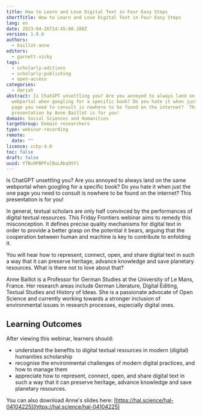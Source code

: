 ```yaml
---
title: How to Learn and Love Digital Text in Four Easy Steps
shortTitle: How to Learn and Love Digital Text in Four Easy Steps
lang: en
date: 2023-04-26T14:45:08.108Z
version: 1.0.0
authors:
  - baillot-anne
editors:
  - garnett-vicky
tags:
  - scholarly-editions
  - scholarly-publishing
  - open-access
categories:
  - dariah
abstract: Is ChatGPT unsettling you? Are you annoyed to always land on the same
  webportal when googling for a specific book? Do you hate it when just the one
  page you need to consult is nowhere to be found on the internet?  This
  presentation by Anne Baillot is for you!
domain: Social Sciences and Humanities
targetGroup: Domain researchers
type: webinar-recording
remote:
  date: ""
licence: ccby-4.0
toc: false
draft: false
uuid: YTBv0PBPFxlBuLAbq9SYi
---
```


Is ChatGPT unsettling you? Are you annoyed to always land on the same webportal when googling for a specific book? Do you hate it when just the one page you need to consult is nowhere to be found on the internet? This presentation is for you!

In general, textual scholars are only half convinced by the performances of digital textual resources. This Friday Frontiers webinar aims to remedy this misconception. It defines precise quality mechanisms for digital text in order to provide a better grasp on the potential it bears, arguing that the cooperation between human and machine is key to contribute to enfolding it.

You will hear how to represent, connect, open, and share digital text in such a way that it can preserve heritage, advance knowledge and save planetary resources. What is there not to love about that?

Anne Baillot is a Professor for German Studies at the University of Le Mans, France. Her research areas include German Literature, Digital Editing, Textual Studies and History of Ideas. She is a passionate advocate of Open Science and currently working towards a stronger inclusion of environmental issues in research processes, especially digital ones.

## L﻿earning Outcomes

A﻿fter viewing this webinar, learners should:

* u﻿nderstand the benefits to digital textual resources in modern (digital) humanities scholarship
* r﻿ecognise the environmental challenges of modern digital practices, and how to manage them
* appreciate how to represent, connect, open, and share digital text in such a way that it can preserve heritage, advance knowledge and save planetary resources.

Y﻿ou can also download Anne's slides here: [https://hal.science/hal-04104225](https://hal.science/hal-04104225)

<VideoCard provider="youtube" id="46-4Qntopls" title="How to learn and love digital text in four easy steps" subtitle="Click here to view" image="images/anne-baillot-feature-image.png" />
